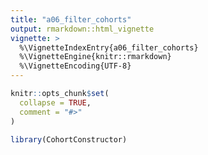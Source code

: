 ```yaml
---
title: "a06_filter_cohorts"
output: rmarkdown::html_vignette
vignette: >
  %\VignetteIndexEntry{a06_filter_cohorts}
  %\VignetteEngine{knitr::rmarkdown}
  %\VignetteEncoding{UTF-8}
---
```


```r
knitr::opts_chunk$set(
  collapse = TRUE,
  comment = "#>"
)
```

```r
library(CohortConstructor)
```
